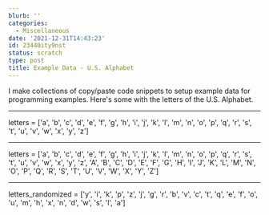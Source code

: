 ```yaml
---
blurb: ''
categories:
  - Miscellaneous
date: '2021-12-31T14:43:23'
id: 23440ity9nst
status: scratch
type: post
title: Example Data - U.S. Alphabet
---
```


I make collections of copy/paste code snippets to setup example data for programming examples. Here's some with the letters of the U.S. Alphabet.

---


letters = ['a', 'b', 'c', 'd', 'e', 'f', 'g', 'h', 'i', 'j', 'k', 'l', 'm', 'n', 'o', 'p', 'q', 'r', 's', 't', 'u', 'v', 'w', 'x', 'y', 'z']

---

letters = ['a', 'b', 'c', 'd', 'e', 'f', 'g', 'h', 'i', 'j', 'k', 'l', 'm', 'n', 'o', 'p', 'q', 'r', 's', 't', 'u', 'v', 'w', 'x', 'y', 'z', 'A', 'B', 'C', 'D', 'E', 'F', 'G', 'H', 'I', 'J', 'K', 'L', 'M', 'N', 'O', 'P', 'Q', 'R', 'S', 'T', 'U', 'V', 'W', 'X', 'Y', 'Z']

---

letters_randomized = ['y', 'i', 'k', 'p', 'z', 'j', 'g', 'r', 'b', 'v', 'c', 't', 'q', 'e', 'f', 'o', 'u', 'm', 'h', 'x', 'n', 'd', 'w', 's', 'l', 'a']




